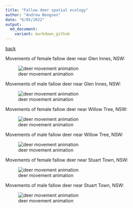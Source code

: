 ```yaml
---
title: "Fallow deer spatial ecology"
author: "Andrew Bengsen"
date: "6/05/2022"
output: 
  md_document:
    variant: markdown_github
---
```


[back](https://andrewbengsen.github.io/)  


Movements of female fallow deer near Glen Innes, NSW:  

![deer movement animation](/Media/moveVis_gv_does.gif)  

Movements of male fallow deer near Glen Innes, NSW:

![deer movement animation](/Media/moveVis_gv_bucks.gif)   



Movements of female fallow deer near Willow Tree, NSW:  

![deer movement animation](/Media/moveVis_wt_does.gif)  

Movements of male fallow deer near Willow Tree, NSW:  

![deer movement animation](/Media/moveVis_wt_bucks.gif)  

Movements of female fallow deer near Stuart Town, NSW:  

![deer movement animation](/Media/moveVis_bd_does.gif)  

Movements of male fallow deer near Stuart Town, NSW:  

![deer movement animation](/Media/moveVis_bd_bucks.gif)  